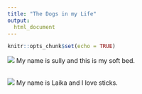 ```yaml
---
title: "The Dogs in my Life"
output:
  html_document
---
```


```r
knitr::opts_chunk$set(echo = TRUE)
```

![](IMG_6359.jpeg)
My name is sully and this is my soft bed.
<br></br>

![](IMG_7848.jpg)
My name is Laika and I love sticks.